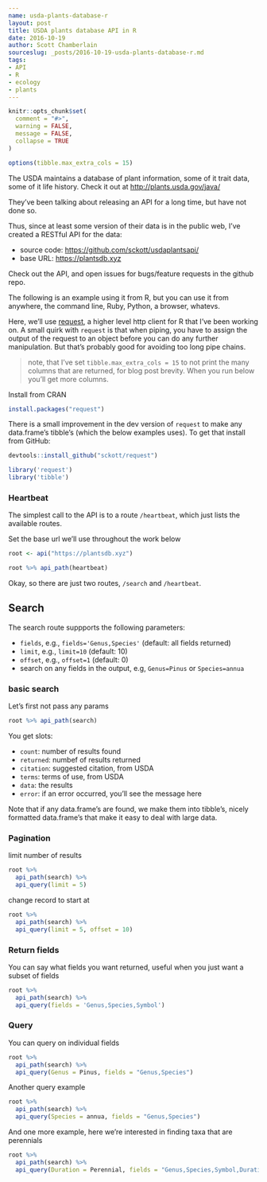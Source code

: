 ```yaml
---
name: usda-plants-database-r
layout: post
title: USDA plants database API in R
date: 2016-10-19
author: Scott Chamberlain
sourceslug: _posts/2016-10-19-usda-plants-database-r.md
tags:
- API
- R
- ecology
- plants
---
```


```r
knitr::opts_chunk$set(
  comment = "#>",
  warning = FALSE,
  message = FALSE,
  collapse = TRUE
)

options(tibble.max_extra_cols = 15)
```

The USDA maintains a database of plant information, some of it trait data, some
of it life history. Check it out at <http://plants.usda.gov/java/>

They've been talking about releasing an API for a long time, but have not done so.

Thus, since at least some version of their data is in the public web,
I've created a RESTful API for the data:

* source code: <https://github.com/sckott/usdaplantsapi/>
* base URL: <https://plantsdb.xyz>

Check out the API, and open issues for bugs/feature requests in the github repo.

The following is an example using it from R, but you can use it from anywhere,
the command line, Ruby, Python, a browser, whatevs.

Here, we'll use [request](https://github.com/sckott/request), a higher level
http client for R that I've been working on. A small quirk with `request` is that
when piping, you have to assign the output of the request to an object before you
can do any further manipulation. But that's probably good for avoiding too long
pipe chains.

> note, that I've set `tibble.max_extra_cols = 15` to not print the many 
columns that are returned, for blog post brevity. When you run below
you'll get more columns.

Install from CRAN

```r
install.packages("request")
```

There is a small improvement in the dev version of `request` to make any data.frame's
tibble's (which the below examples uses). To get that install from GitHub:

```r
devtools::install_github("sckott/request")
```

```r
library('request')
library('tibble')
```

### Heartbeat

The simplest call to the API is to a route `/heartbeat`,
which just lists the available routes.

Set the base url we'll use throughout the work below

```r
root <- api("https://plantsdb.xyz")
```

```r
root %>% api_path(heartbeat)
```


Okay, so there are just two routes, `/search` and `/heartbeat`.

## Search

The search route suppports the following parameters:

- `fields`, e.g., `fields='Genus,Species'` (default: all fields returned)
- `limit`, e.g., `limit=10` (default: 10)
- `offset`, e.g., `offset=1` (default: 0)
- search on any fields in the output, e.g, `Genus=Pinus` or `Species=annua`

### basic search

Let's first not pass any params

```r
root %>% api_path(search)
```

You get slots:

* `count`: number of results found
* `returned`: numbef of results returned
* `citation`: suggested citation, from USDA
* `terms`: terms of use, from USDA
* `data`: the results
* `error`: if an error occurred, you'll see the message here

Note that if any data.frame's are found, we make them into tibble's, nicely
formatted data.frame's that make it easy to deal with large data.

### Pagination

limit number of results

```r
root %>%
  api_path(search) %>%
  api_query(limit = 5)
```

change record to start at

```r
root %>%
  api_path(search) %>%
  api_query(limit = 5, offset = 10)
```

### Return fields

You can say what fields you want returned, useful when you just want a
subset of fields

```r
root %>%
  api_path(search) %>%
  api_query(fields = 'Genus,Species,Symbol')
```


### Query

You can query on individual fields

```r
root %>%
  api_path(search) %>%
  api_query(Genus = Pinus, fields = "Genus,Species")
```

Another query example

```r
root %>%
  api_path(search) %>%
  api_query(Species = annua, fields = "Genus,Species")
```

And one more example, here we're interested in finding taxa that are perennials

```r
root %>%
  api_path(search) %>%
  api_query(Duration = Perennial, fields = "Genus,Species,Symbol,Duration")
```
